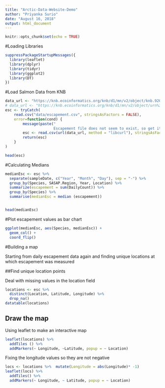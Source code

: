 ```yaml
---
title: "Arctic-Data-Website-Demo"
author: "Priyanka Surio"
date: "August 16, 2018"
output: html_document
---
```


```r
knitr::opts_chunk$set(echo = TRUE)
```

#Loading Libraries

```r
suppressPackageStartupMessages({
  library(leaflet)
  library(dplyr)
  library(tidyr)
  library(ggplot2)
  library(DT)
})
```

#Load Salmon Data from KNB

```r
data_url <- "https://knb.ecoinformatics.org/knb/d1/mn/v2/object/knb.92020.1"
# data_url <- "https://knb.ecoinformatics.org/knb/d1/mn/v2/object/urn%3Auuid%3Af119a05b-bbe7-4aea-93c6-85434dcb1c5e"
esc <- tryCatch(
    read.csv("data/escapement.csv", stringsAsFactors = FALSE),
    error=function(cond) {
        message(paste(" 
                      Escapement file does not seem to exist, so get it from the KNB."))
        esc <- read.csv(url(data_url, method = "libcurl"), stringsAsFactors = FALSE)
        return(esc)
    }
)

head(esc)
```

#Calculating Medians

```r
medianEsc <- esc %>% 
  separate(sampleDate, c("Year", "Month", "Day"), sep = "-") %>%
  group_by(Species, SASAP.Region, Year, Location) %>%
  summarize(escapement = sum(DailyCount)) %>% 
  group_by(Species) %>% 
  summarise(medianEsc = median (escapement))


head(medianEsc)
```

#Plot escapement values as bar chart

```r
ggplot(medianEsc, aes(Species, medianEsc)) +
  geom_col() +
  coord_flip()

```

#Building a map 

Starting from daily escapement data again and finding unique locations at which escapement was measured 


##Find unique location points

Deal with missing values in the location field

```r
locations <- esc %>% 
  distinct(Location, Latitude, Longitude) %>% 
  drop_na()
datatable(locations)
```


## Draw the map

Using leaflet to make an interactive map

```r
leaflet(locations) %>%
  addTiles () %>% 
  addMarkers(~ Longitude, ~Latitude, popup = ~ Location)

```


Fixing the longitude values so they are not negative

```r

locs <- locations %>%  mutate(Longitude = abs(Longitude)* -1)
leaflet(locs) %>% 
  addTiles() %>% 
  addMarkers(~ Longitude, ~ Latitude, popup = ~ Location)
```

